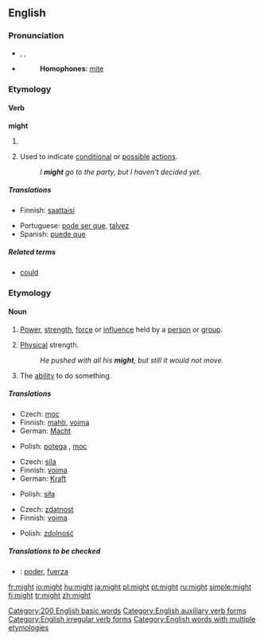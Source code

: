 {{wikipedia}}
==English==

{{rank|without|make|def|112|might|being|day|through}}

===Pronunciation===
*{{AHD|mīt}}, {{IPA|/maɪt/}}, {{SAMPA|/maIt/}}
*{{audio|en-us-might.ogg|Audio (US)}}
*:'''Homophones''': [[mite]]
*:{{rhymes|aɪt}}

===Etymology===
{{etymon|OE.|meahte}}

====Verb====
'''might'''

# {{auxiliary}} {{simple past of|[[may]]}}
# {{auxiliary}} Used to indicate [[conditional]] or [[possible]] [[action]]s.
#:''I '''might''' go to the party, but I haven't decided yet.''

=====Translations=====
{{trans-top|indicator of conditional or possible actions}}
*Finnish: [[saattaisi]]
{{trans-mid}}
*Portuguese: [[pode ser que]], [[talvez]]
*Spanish: [[puede que]]
{{trans-bottom}}

=====Related terms=====
*[[could]]

===Etymology===
{{etymon|OE.|miht}}

====Noun====
{{en-noun|-}}

# {{uncountable}} [[power|Power]], [[strength]], [[force]] or [[influence]] held by a [[person]] or [[group]].
# {{uncountable}} [[physical|Physical]] strength.
#:''He pushed with all his '''might''', but still it would not move.''
# {{uncountable}} The [[ability]] to do something.

=====Translations=====
{{trans-top|personal power}}
*Czech: [[moc]] {{f}}
*Finnish: [[mahti]], [[voima]]
*German: [[Macht]] {{f}}
{{trans-mid}}
*Polish: [[potęga]] {{f}}, [[moc]] {{f}}
{{trans-bottom}}

{{trans-top|physical strength}}
*Czech: [[síla]] {{f}}
*Finnish: [[voima]]
*German: [[Kraft]] {{f}}
{{trans-mid}}
*Polish: [[siła]] {{f}}
{{trans-bottom}}

{{trans-top|ability}}
*Czech: [[zdatnost]] {{f}}
*Finnish: [[voima]]
{{trans-mid}}
*Polish: [[zdolność]] {{f}}
{{trans-bottom}}

=====Translations to be checked=====
*{{ttbc|Spanish}}: [[poder]], [[fuerza]]

[[Category:200 English basic words]]
[[Category:English auxiliary verb forms]]
[[Category:English irregular verb forms]]
[[Category:English words with multiple etymologies]]

[[fr:might]]
[[io:might]]
[[hu:might]]
[[ja:might]]
[[pl:might]]
[[pt:might]]
[[ru:might]]
[[simple:might]]
[[fi:might]]
[[tr:might]]
[[zh:might]]